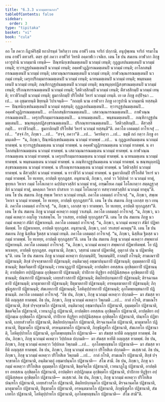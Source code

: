 ```yaml
---
title: "6.3.3 นวกมฺมทานกถา"
tableOfContents: false
sidebar:
  order: 3
type: "tipitaka"
basket: "vi"
book: "cula"
---
```



<DynamicBreadcrumb />

<Division number="323" book="cula">

<Paragraph number="1399" book="cula">
อถ โข ภควา กีฏาคิริสฺมิํ ยถาภิรนฺตํ วิหริตฺวา เยน อาฬวี เตน จาริกํ ปกฺกามิ. อนุปุพฺเพน จาริกํ จรมาโน เยน อาฬวี ตทวสริ. ตตฺร สุทํ ภควา อาฬวิยํ วิหรติ อคฺคาฬเว เจติเย. เตน โข ปน สมเยน อาฬวกา ภิกฺขู เอวรูปานิ นวกมฺมานิ เทนฺติ—  ปิณฺฑนิกฺเขปนมตฺเตนปิ นวกมฺมํ เทนฺติ; กุฏฺฏเลปนมตฺเตนปิ นวกมฺมํ เทนฺติ; ทฺวารฏฺฐปนมตฺเตนปิ นวกมฺมํ เทนฺติ; อคฺคฬวฏฺฏิกรณมตฺเตนปิ นวกมฺมํ เทนฺติ; อาโลกสนฺธิกรณมตฺเตนปิ นวกมฺมํ เทนฺติ; เสตวณฺณกรณมตฺเตนปิ นวกมฺมํ เทนฺติ; กาฬวณฺณกรณมตฺเตนปิ นวกมฺมํ เทนฺติ; เครุกปริกมฺมกรณมตฺเตนปิ นวกมฺมํ เทนฺติ; ฉาทนมตฺเตนปิ นวกมฺมํ เทนฺติ; พนฺธนมตฺเตนปิ นวกมฺมํ เทนฺติ; ภณฺฑิกาฏฺฐปนมตฺเตนปิ นวกมฺมํ เทนฺติ; ขณฺฑผุลฺลปฏิสงฺขรณมตฺเตนปิ นวกมฺมํ เทนฺติ; ปริภณฺฑกรณมตฺเตนปิ นวกมฺมํ เทนฺติ; วีสติวสฺสิกมฺปิ นวกมฺมํ เทนฺติ; ติํสวสฺสิกมฺปิ นวกมฺมํ เทนฺติ; ยาวชีวิกมฺปิ นวกมฺมํ เทนฺติ; ธูมกาลิกมฺปิ ปริโยสิตํ วิหารํ นวกมฺมํ เทนฺติ. เย เต ภิกฺขู อปฺปิจฺฉา …เป…  เต อุชฺฌายนฺติ ขิยฺยนฺติ วิปาเจนฺติ—  “กถญฺหิ นาม อาฬวกา ภิกฺขู เอวรูปานิ นวกมฺมานิ ทสฺสนฺติ—  ปิณฺฑนิกฺเขปนมตฺเตนปิ นวกมฺมํ ทสฺสนฺติ; กุฏฺฏเลปนมตฺเตนปิ…  ทฺวารฏฺฐปนมตฺเตนปิ…  อคฺคฬวฏฺฏิกรณมตฺเตนปิ…  อาโลกสนฺธิกรณมตฺเตนปิ…  เสตวณฺณกรณมตฺเตนปิ…  กาฬวณฺณกรณมตฺเตนปิ…  เครุกปริกมฺมกรณมตฺเตนปิ…  ฉาทนมตฺเตนปิ…  พนฺธนมตฺเตนปิ…  ภณฺฑิกาฏฺฐปนมตฺเตนปิ…  ขณฺฑผุลฺลปฏิสงฺขรณมตฺเตนปิ…  ปริภณฺฑกรณมตฺเตนปิ…  วีสติวสฺสิกมฺปิ…  ติํสวสฺสิกมฺปิ…  ยาวชีวิกมฺปิ…  ธูมกาลิกมฺปิ ปริโยสิตํ วิหารํ นวกมฺมํ ทสฺสนฺตี”ติ. ภควโต เอตมตฺถํ อาโรเจสุํ …เป…  “สจฺจํ กิร, ภิกฺขเว …เป…  “สจฺจํ, ภควา”ติ …เป…  วิครหิตฺวา …เป…  ธมฺมิํ กถํ กตฺวา ภิกฺขู อามนฺเตสิ—  “น, ภิกฺขเว, ปิณฺฑนิกฺเขปนมตฺเตน นวกมฺมํ ทาตพฺพํ …เป…  น กุฏฺฏเลปนมตฺเตน นวกมฺมํ ทาตพฺพํ. น ทฺวารฏฺฐปนมตฺเตน นวกมฺมํ ทาตพฺพํ. น อคฺคฬวฏฺฏิกรณมตฺเตน นวกมฺมํ ทาตพฺพํ. น อาโลกสนฺธิกรณมตฺเตน นวกมฺมํ ทาตพฺพํ. น เสตวณฺณกรณมตฺเตน นวกมฺมํ ทาตพฺพํ. น กาฬวณฺณกรณมตฺเตน นวกมฺมํ ทาตพฺพํ. น เครุกปริกมฺมกรณมตฺเตน นวกมฺมํ ทาตพฺพํ. น ฉาทนมตฺเตน นวกมฺมํ ทาตพฺพํ. น พนฺธนมตฺเตน นวกมฺมํ ทาตพฺพํ. น ภณฺฑิกาฏฺฐปนมตฺเตน นวกมฺมํ ทาตพฺพํ. น ขณฺฑผุลฺลปฏิสงฺขรณมตฺเตน นวกมฺมํ ทาตพฺพํ. น ปริภณฺฑกรณมตฺเตน นวกมฺมํ ทาตพฺพํ. น วีสติวสฺสิกํ นวกมฺมํ ทาตพฺพํ. น ติํสวสฺสิกํ นวกมฺมํ ทาตพฺพํ. น ยาวชีวิกํ นวกมฺมํ ทาตพฺพํ. น ธูมกาลิกมฺปิ ปริโยสิตํ วิหารํ นวกมฺมํ ทาตพฺพํ. โย ทเทยฺย, อาปตฺติ ทุกฺกฏสฺส. อนุชานามิ, ภิกฺขเว, อกตํ วา วิปฺปกตํ วา นวกมฺมํ ทาตุํ, ขุทฺทเก วิหาเร กมฺมํ โอโลเกตฺวา ฉปฺปญฺจวสฺสิกํ นวกมฺมํ ทาตุํ, อฑฺฒโยเค กมฺมํ โอโลเกตฺวา สตฺตฏฺฐวสฺสิกํ นวกมฺมํ ทาตุํ, มหลฺลเก วิหาเร ปาสาเท วา กมฺมํ โอโลเกตฺวา ทสทฺวาทสวสฺสิกํ นวกมฺมํ ทาตุนฺ”ติ.
</Paragraph>

<Paragraph number="1400" book="cula">
เตน โข ปน สมเยน ภิกฺขู สพฺเพ วิหาเร นวกมฺมํ เทนฺติ. ภควโต เอตมตฺถํ อาโรเจสุํ. “น, ภิกฺขเว, สพฺเพ วิหาเร นวกมฺมํ ทาตพฺพํ. โย ทเทยฺย, อาปตฺติ ทุกฺกฏสฺสา”ติ.
</Paragraph>

<Paragraph number="1401" book="cula">
เตน โข ปน สมเยน ภิกฺขู เอกสฺส ทฺเว เทนฺติ. ภควโต เอตมตฺถํ อาโรเจสุํ. “น, ภิกฺขเว, เอกสฺส ทฺเว ทาตพฺพา. โย ทเทยฺย, อาปตฺติ ทุกฺกฏสฺสา”ติ.
</Paragraph>

<Paragraph number="1402" book="cula">
เตน โข ปน สมเยน ภิกฺขู นวกมฺมํ คเหตฺวา อญฺญํ วาเสนฺติ. ภควโต เอตมตฺถํ อาโรเจสุํ. “น, ภิกฺขเว, นวกมฺมํ คเหตฺวา อญฺโญ วาเสตพฺโพ. โย วาเสยฺย, อาปตฺติ ทุกฺกฏสฺสา”ติ.
</Paragraph>

<Paragraph number="1403" book="cula">
เตน โข ปน สมเยน ภิกฺขู นวกมฺมํ คเหตฺวา สํฆิกํ ปฏิพาเหนฺติ. ภควโต เอตมตฺถํ อาโรเจสุํ. “น, ภิกฺขเว, นวกมฺมํ คเหตฺวา สํฆิกํ ปฏิพาหิตพฺพํ. โย ปฏิพาเหยฺย, อาปตฺติ ทุกฺกฏสฺส. อนุชานามิ, ภิกฺขเว, เอกํ วรเสยฺยํ คเหตุนฺ”ติ.
</Paragraph>

<Paragraph number="1404" book="cula">
เตน โข ปน สมเยน ภิกฺขู นิสฺสีเม ฐิตสฺส นวกมฺมํ เทนฺติ. ภควโต เอตมตฺถํ อาโรเจสุํ. “น, ภิกฺขเว, นิสฺสีเม ฐิตสฺส นวกมฺมํ ทาตพฺพํ. โย ทเทยฺย, อาปตฺติ ทุกฺกฏสฺสา”ติ.
</Paragraph>

<Paragraph number="1405" book="cula">
เตน โข ปน สมเยน ภิกฺขู นวกมฺมํ คเหตฺวา สพฺพกาลํ ปฏิพาหนฺติ. ภควโต เอตมตฺถํ อาโรเจสุํ. “น, ภิกฺขเว, นวกมฺมํ คเหตฺวา สพฺพกาลํ ปฏิพาหิตพฺพํ. โย ปฏิพาเหยฺย, อาปตฺติ ทุกฺกฏสฺส. อนุชานามิ, ภิกฺขเว, วสฺสานํ เตมาสํ ปฏิพาหิตุํ, อุตุกาลํ ปน น ปฏิพาหิตุนฺ”ติ.
</Paragraph>

<Paragraph number="1406" book="cula">
เตน โข ปน สมเยน ภิกฺขู นวกมฺมํ คเหตฺวา ปกฺกมนฺติปิ, วิพฺภมนฺติปิ, กาลมฺปิ กโรนฺติ; สามเณราปิ ปฏิชานนฺติ; สิกฺขํ ปจฺจกฺขาตกาปิ ปฏิชานนฺติ; อนฺติมวตฺถุํ อชฺฌาปนฺนกาปิ ปฏิชานนฺติ; อุมฺมตฺตกาปิ ปฏิชานนฺติ; ขิตฺตจิตฺตาปิ ปฏิชานนฺติ; เวทนาฏฺฏาปิ ปฏิชานนฺติ; อาปตฺติยา อทสฺสเน อุกฺขิตฺตกาปิ ปฏิชานนฺติ; อาปตฺติยา อปฺปฏิกมฺเม อุกฺขิตฺตกาปิ ปฏิชานนฺติ; ปาปิกาย ทิฏฺฐิยา อปฺปฏินิสฺสคฺเค อุกฺขิตฺตกาปิ ปฏิชานนฺติ; ปณฺฑกาปิ ปฏิชานนฺติ; เถยฺยสํวาสกาปิ ปฏิชานนฺติ; ติตฺถิยปกฺกนฺตกาปิ ปฏิชานนฺติ; ติรจฺฉานคตาปิ ปฏิชานนฺติ; มาตุฆาตกาปิ ปฏิชานนฺติ; ปิตุฆาตกาปิ ปฏิชานนฺติ; อรหนฺตฆาตกาปิ ปฏิชานนฺติ; ภิกฺขุนิทูสกาปิ ปฏิชานนฺติ; สํฆเภทกาปิ ปฏิชานนฺติ; โลหิตุปฺปาทกาปิ ปฏิชานนฺติ; อุภโตพฺยญฺชนกาปิ ปฏิชานนฺติ. ภควโต เอตมตฺถํ อาโรเจสุํ.
</Paragraph>

<Paragraph number="1407" book="cula">
“อิธ ปน, ภิกฺขเว, ภิกฺขุ นวกมฺมํ คเหตฺวา ปกฺกมติ—  มา สํฆสฺส หายีติ อญฺญสฺส ทาตพฺพํ.
</Paragraph>

<Paragraph number="1408" book="cula">
อิธ ปน, ภิกฺขเว, ภิกฺขุ นวกมฺมํ คเหตฺวา วิพฺภมติ …เป…  กาลํ กโรติ, สามเณโร ปฏิชานาติ, สิกฺขํ ปจฺจกฺขาตโก ปฏิชานาติ, อนฺติมวตฺถุํ อชฺฌาปนฺนโก ปฏิชานาติ, อุมฺมตฺตโก ปฏิชานาติ, ขิตฺตจิตฺโต ปฏิชานาติ, เวทนาฏฺโฏ ปฏิชานาติ, อาปตฺติยา อทสฺสเน อุกฺขิตฺตโก ปฏิชานาติ, อาปตฺติยา อปฺปฏิกมฺเม อุกฺขิตฺตโก ปฏิชานาติ, ปาปิกาย ทิฏฺฐิยา อปฺปฏินิสฺสคฺเค อุกฺขิตฺตโก ปฏิชานาติ, ปณฺฑโก ปฏิชานาติ, เถยฺยสํวาสโก ปฏิชานาติ, ติตฺถิยปกฺกนฺตโก ปฏิชานาติ, ติรจฺฉานคโต ปฏิชานาติ, มาตุฆาตโก ปฏิชานาติ, ปิตุฆาตโก ปฏิชานาติ, อรหนฺตฆาตโก ปฏิชานาติ, ภิกฺขุนิทูสโก ปฏิชานาติ, สํฆเภทโก ปฏิชานาติ, โลหิตุปฺปาทโก ปฏิชานาติ, อุภโตพฺยญฺชนโก ปฏิชานาติ—  มา สํฆสฺส หายีติ อญฺญสฺส ทาตพฺพํ.
</Paragraph>

<Paragraph number="1409" book="cula">
อิธ ปน, ภิกฺขเว, ภิกฺขุ นวกมฺมํ คเหตฺวา วิปฺปกเต ปกฺกมติ—  มา สํฆสฺส หายีติ อญฺญสฺส ทาตพฺพํ.
</Paragraph>

<Paragraph number="1410" book="cula">
อิธ ปน, ภิกฺขเว, ภิกฺขุ นวกมฺมํ คเหตฺวา วิปฺปกเต วิพฺภมติ …เป…  อุภโตพฺยญฺชนโก ปฏิชานาติ—  มา สํฆสฺส หายีติ อญฺญสฺส ทาตพฺพํ.
</Paragraph>

<Paragraph number="1411" book="cula">
อิธ ปน, ภิกฺขเว, ภิกฺขุ นวกมฺมํ คเหตฺวา ปริโยสิเต ปกฺกมติ—  ตเสฺสเวตํ.
</Paragraph>

<Paragraph number="1412" book="cula">
อิธ ปน, ภิกฺขเว, ภิกฺขุ นวกมฺมํ คเหตฺวา ปริโยสิเต วิพฺภมติ …เป…  กาลํ กโรติ, สามเณโร ปฏิชานาติ, สิกฺขํ ปจฺจกฺขาตโก ปฏิชานาติ, อนฺติมวตฺถุํ อชฺฌาปนฺนโก ปฏิชานาติ—  สํโฆ สามี.
</Paragraph>

<Paragraph number="1413" book="cula">
อิธ ปน, ภิกฺขเว, ภิกฺขุ นวกมฺมํ คเหตฺวา ปริโยสิเต อุมฺมตฺตโก ปฏิชานาติ, ขิตฺตจิตฺโต ปฏิชานาติ, เวทนาฏฺโฏ ปฏิชานาติ, อาปตฺติยา อทสฺสเน อุกฺขิตฺตโก ปฏิชานาติ, อาปตฺติยา อปฺปฏิกมฺเม อุกฺขิตฺตโก ปฏิชานาติ, ปาปิกาย ทิฏฺฐิยา อปฺปฏินิสฺสคฺเค อุกฺขิตฺตโก ปฏิชานาติ—  ตเสฺสเวตํ.
</Paragraph>

<Paragraph number="1414" book="cula">
อิธ ปน, ภิกฺขเว, ภิกฺขุ นวกมฺมํ คเหตฺวา ปริโยสิเต ปณฺฑโก ปฏิชานาติ, เถยฺยสํวาสโก ปฏิชานาติ, ติตฺถิยปกฺกนฺตโก ปฏิชานาติ, ติรจฺฉานคโต ปฏิชานาติ, มาตุฆาตโก ปฏิชานาติ, ปิตุฆาตโก ปฏิชานาติ, อรหนฺตฆาตโก ปฏิชานาติ, ภิกฺขุนิทูสโก ปฏิชานาติ, สํฆเภทโก ปฏิชานาติ, โลหิตุปฺปาทโก ปฏิชานาติ, อุภโตพฺยญฺชนโก ปฏิชานาติ—  สํโฆ สามี”ติ.
</Paragraph>
</Division>